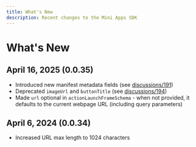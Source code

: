 ```yaml
---
title: What's New
description: Recent changes to the Mini Apps SDK
---
```


# What's New

## April 16, 2025 (0.0.35)

- Introduced new manifest metadata fields (see [discussions/191](https://github.com/farcasterxyz/miniapps/discussions/191))
- Deprecated `imageUrl` and `buttonTitle` (see [discussions/194](https://github.com/farcasterxyz/miniapps/discussions/194))
- Made `url` optional in `actionLaunchFrameSchema` - when not provided, it defaults to the current webpage URL (including query parameters)

## April 6, 2024 (0.0.34)

- Increased URL max length to 1024 characters
